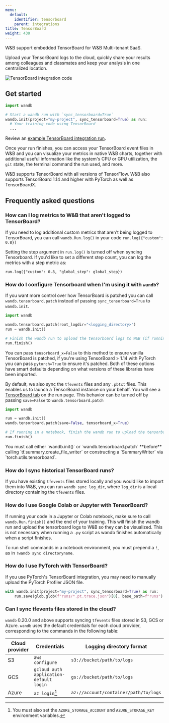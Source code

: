 ```yaml
---
menu:
  default:
    identifier: tensorboard
    parent: integrations
title: TensorBoard
weight: 430
---
```

<Card title="Try in Colab" href="https://github.com/wandb/examples/blob/master/colabs/tensorboard/TensorBoard_and_Weights_and_Biases.ipynb" icon="python"/>

<Note>
W&B support embedded TensorBoard for W&B Multi-tenant SaaS.
</Note>

Upload your TensorBoard logs to the cloud, quickly share your results among colleagues and classmates and keep your analysis in one centralized location.

<Frame>
    <img src="/images/integrations/tensorboard_oneline_code.webp" alt="TensorBoard integration code"  />
</Frame>

## Get started

```python
import wandb

# Start a wandb run with `sync_tensorboard=True`
wandb.init(project="my-project", sync_tensorboard=True) as run:
  # Your training code using TensorBoard
  ...

```

Review an [example TensorBoard integration run](https://wandb.ai/rymc/simple-tensorboard-example/runs/oab614zf/tensorboard).

Once your run finishes, you can access your TensorBoard event files in W&B and you can visualize your metrics in native W&B charts, together with additional useful information like the system's CPU or GPU utilization, the `git` state, the terminal command the run used, and more.

<Note>
W&B supports TensorBoard with all versions of TensorFlow. W&B also supports TensorBoard 1.14 and higher with PyTorch as well as TensorBoardX.
</Note>

## Frequently asked questions

### How can I log metrics to W&B that aren't logged to TensorBoard?

If you need to log additional custom metrics that aren't being logged to TensorBoard, you can call `wandb.Run.log()` in your code `run.log({"custom": 0.8})`

Setting the step argument in `run.log()` is turned off when syncing Tensorboard. If you'd like to set a different step count, you can log the metrics with a step metric as:

`run.log({"custom": 0.8, "global_step": global_step})`

### How do I configure Tensorboard when I'm using it with `wandb`?

If you want more control over how TensorBoard is patched you can call `wandb.tensorboard.patch` instead of passing `sync_tensorboard=True` to `wandb.init`.

```python
import wandb

wandb.tensorboard.patch(root_logdir="<logging_directory>")
run = wandb.init()

# Finish the wandb run to upload the tensorboard logs to W&B (if running in Notebook)
run.finish()
```

You can pass `tensorboard_x=False` to this method to ensure vanilla TensorBoard is patched, if you're using TensorBoard > 1.14 with PyTorch you can pass `pytorch=True` to ensure it's patched. Both of these options have smart defaults depending on what versions of these libraries have been imported.

By default, we also sync the `tfevents` files and any `.pbtxt` files. This enables us to launch a TensorBoard instance on your behalf. You will see a [TensorBoard tab](https://www.wandb.com/articles/hosted-tensorboard) on the run page. This behavior can be turned off by passing `save=False` to `wandb.tensorboard.patch`

```python
import wandb

run = wandb.init()
wandb.tensorboard.patch(save=False, tensorboard_x=True)

# If running in a notebook, finish the wandb run to upload the tensorboard logs to W&B
run.finish()
```

<Warning>
You must call either `wandb.init()` or `wandb.tensorboard.patch` **before** calling `tf.summary.create_file_writer` or constructing a `SummaryWriter` via `torch.utils.tensorboard`.
</Warning>

### How do I sync historical TensorBoard runs?

If you have existing `tfevents` files stored locally and you would like to import them into W&B, you can run `wandb sync log_dir`, where `log_dir` is a local directory containing the `tfevents` files.

### How do I use Google Colab or Jupyter with TensorBoard?

If running your code in a Jupyter or Colab notebook, make sure to call `wandb.Run.finish()` and the end of your training. This will finish the wandb run and upload the tensorboard logs to W&B so they can be visualized. This is not necessary when running a `.py` script as wandb finishes automatically when a script finishes.

To run shell commands in a notebook environment, you must prepend a `!`, as in `!wandb sync directoryname`.

### How do I use PyTorch with TensorBoard?

If you use PyTorch's TensorBoard integration, you may need to manually upload the PyTorch Profiler JSON file.

```python
with wandb.init(project="my-project", sync_tensorboard=True) as run:
    run.save(glob.glob(f"runs/*.pt.trace.json")[0], base_path=f"runs")
```

### Can I sync tfevents files stored in the cloud?

`wandb` 0.20.0 and above supports syncing `tfevents` files stored in S3, GCS or Azure. `wandb` uses the default credentials for each cloud provider, corresponding to the commands in the following table:

| Cloud provider | Credentials                             | Logging directory format              |
| -------------- | --------------------------------------- | ------------------------------------- |
| S3             | `aws configure`                         | `s3://bucket/path/to/logs`            |
| GCS            | `gcloud auth application-default login` | `gs://bucket/path/to/logs`            |
| Azure          | `az login`[^1]                          | `az://account/container/path/to/logs` |

[^1]: You must also set the `AZURE_STORAGE_ACCOUNT` and `AZURE_STORAGE_KEY` environment variables.
